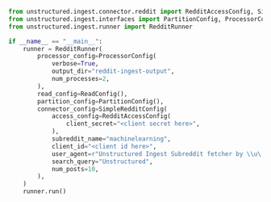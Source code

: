 ```python Python
from unstructured.ingest.connector.reddit import RedditAccessConfig, SimpleRedditConfig
from unstructured.ingest.interfaces import PartitionConfig, ProcessorConfig, ReadConfig
from unstructured.ingest.runner import RedditRunner

if __name__ == "__main__":
    runner = RedditRunner(
        processor_config=ProcessorConfig(
            verbose=True,
            output_dir="reddit-ingest-output",
            num_processes=2,
        ),
        read_config=ReadConfig(),
        partition_config=PartitionConfig(),
        connector_config=SimpleRedditConfig(
            access_config=RedditAccessConfig(
                client_secret="<client secret here>",
            ),
            subreddit_name="machinelearning",
            client_id="<client id here>",
            user_agent=r"Unstructured Ingest Subreddit fetcher by \\u\...",
            search_query="Unstructured",
            num_posts=10,
        ),
    )
    runner.run()
```
